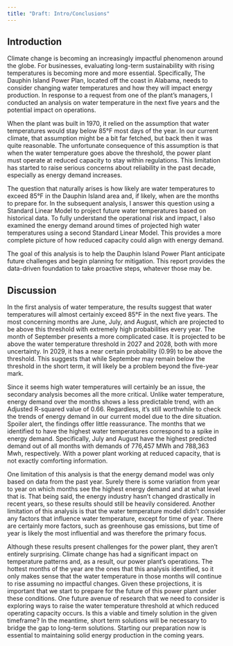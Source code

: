 ```yaml
---
title: "Draft: Intro/Conclusions"
---
```


## Introduction {.unnumbered}

Climate change is becoming an increasingly impactful phenomenon around the globe. For businesses, evaluating long-term sustainability with rising temperatures is becoming more and more essential. Specifically, The Dauphin Island Power Plan, located off the coast in Alabama, needs to consider changing water temperatures and how they will impact energy production. In response to a request from one of the plant’s managers, I conducted an analysis on water temperature in the next five years and the potential impact on operations.

When the plant was built in 1970, it relied on the assumption that water temperatures would stay below 85°F most days of the year. In our current climate, that assumption might be a bit far fetched, but back then it was quite reasonable. The unfortunate consequence of this assumption is that when the water temperature goes above the threshold, the power plant must operate at reduced capacity to stay within regulations. This limitation has started to raise serious concerns about reliability in the past decade, especially as energy demand increases.

The question that naturally arises is how likely are water temperatures to exceed 85°F in the Dauphin Island area and, if likely, when are the months to prepare for. In the subsequent analysis, I answer this question using a Standard Linear Model to project future water temperatures based on historical data. To fully understand the operational risk and impact, I also examined the energy demand around times of projected high water temperatures using a second Standard Linear Model. This provides a more complete picture of how reduced capacity could align with energy demand.

The goal of this analysis is to help the Dauphin Island Power Plant anticipate future challenges and begin planning for mitigation. This report provides the data-driven foundation to take proactive steps, whatever those may be.

## Discussion {.unnumbered}

In the first analysis of water temperature, the results suggest that water temperatures will almost certainly exceed 85°F in the next five years. The most concerning months are June, July, and August, which are projected to be above this threshold with extremely high probabilities every year. The month of September presents a more complicated case. It is projected to be above the water temperature threshold in 2027 and 2028, both with more uncertainty. In 2029, it has a near certain probability (0.99) to be above the threshold. This suggests that while September may remain below the threshold in the short term, it will likely be a problem beyond the five-year mark.

Since it seems high water temperatures will certainly be an issue, the secondary analysis becomes all the more critical. Unlike water temperature, energy demand over the months shows a less predictable trend, with an Adjusted R-squared value of 0.66. Regardless, it’s still worthwhile to check the trends of energy demand in our current model due to the dire situation. Spoiler alert, the findings offer little reassurance. The months that we identified to have the highest water temperatures correspond to a spike in energy demand. Specifically, July and August have the highest predicted demand out of all months with demands of 776,457 MWh and 788,363 Mwh, respectively. With a power plant working at reduced capacity, that is not exactly comforting information.

One limitation of this analysis is that the energy demand model was only based on data from the past year. Surely there is some variation from year to year on which months see the highest energy demand and at what level that is. That being said, the energy industry hasn’t changed drastically in recent years, so these results should still be heavily considered. Another limitation of this analysis is that the water temperature model didn’t consider any factors that influence water temperature, except for time of year. There are certainly more factors, such as greenhouse gas emissions, but time of year is likely the most influential and was therefore the primary focus.

Although these results present challenges for the power plant, they aren’t entirely surprising. Climate change has had a significant impact on temperature patterns and, as a result, our power plant’s operations. The hottest months of the year are the ones that this analysis identified, so it only makes sense that the water temperature in those months will continue to rise assuming no impactful changes. Given these projections, it is important that we start to prepare for the future of this power plant under these conditions. One future avenue of research that we need to consider is exploring ways to raise the water temperature threshold at which reduced operating capacity occurs. Is this a viable and timely solution in the given timeframe? In the meantime, short term solutions will be necessary to bridge the gap to long-term solutions. Starting our preparation now is essential to maintaining solid energy production in the coming years.
